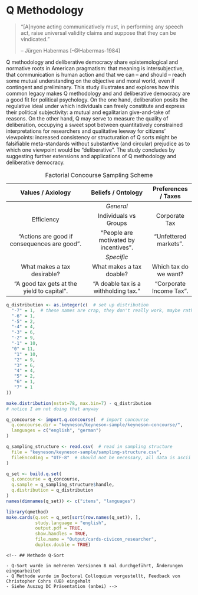 # Q Methodology {#q}

<!-- TODO question here is: how do we measure deliberation? -->

<!-- TODO so you're putting the same arguments *into* the items which where the treatments to test whether the treatment wored; isn't that circular?!? Maybe refer back to the yoga study to argue that:
- no, it's not (because pragmatism?, because patterns?)
- well, so what, it's remedial, public Sociology kinda thing -->

> "[A]nyone acting communicatively must, in performing any speech act, raise universal validity claims and suppose that they can be vindicated."
>
> -- Jürgen Habermas [-@Habermas-1984]


Q methodology and deliberative democracy share epistemological and normative roots in American pragmatism: that meaning is intersubjective, that communication is human action and that we can -- and should -- reach some mutual understanding on the objective and moral world, even if contingent and preliminary.
This study illustrates and explores how this common legacy makes Q methodology and and deliberative democracy are a good fit for political psychology.
On the one hand, deliberation posits the regulative ideal under which individuals can freely constitute and express their political subjectivity: a mutual and egalitarian give-and-take of reasons.
On the other hand, Q may serve to measure the quality of deliberation, occupying a sweet spot between quantitatively constrained interpretations for researchers and qualitative leeway for citizens' viewpoints: increased consistency or structuration of Q sorts might be falsifiable meta-standards without substantive (and circular) prejudice as to which one viewpoint would be "deliberative".
The study concludes by suggesting further extensions and applications of Q methodology and deliberative democracy.

Table: Factorial Concourse Sampling Scheme

| Values / Axiology | Beliefs / Ontology | Preferences / Taxes |
|:----------------------------------------------:|:-------------------------------------:|:-------------------------:|
|  | *General* |  |
| Efficiency | Individuals vs Groups | Corporate Tax |
| "Actions are good if consequences are good". | "People are motivated by incentives". | "Unfettered markets". |
|  | *Specific* |  |
| What makes a tax desirable? | What makes a tax doable? | Which tax do we want? |
| "A good tax gets at the yield to capital". | "A doable tax is a withholding tax." | "Corporate Income Tax". |

<!-- The respectful give and take of deliberative citizen participation is expected to change political views, though in which way, and how to measure it, is less clear.  -->
<!-- On the one hand, conventional survey research offers rigorous and advanced analytics, but is marred by deductive operationalizations and often falls short of a convincing measure of communicative rationality.  -->
<!-- Qualitative approaches, on the other hand, leave much to the researcher's discretion, and risk conflating a measure of deliberative quality with the researcher's substantive theory of justice or reason. -->

<!-- As a mixed method, Q methodology is better suited for the study of deliberative democracy. -->
<!-- It offers a holistic, and operantly defined, yet quantitatively rigorous view on political subjectivity. -->

<!-- Using data gathered before and after the 2014 CiviCon Citizen Conference on taxation, hosted by the author, I suggest several approaches to measure deliberative quality using Q methodology. -->
<!-- At the week-long conference, 16 diverse, self-selected citizens were tasked to design a tax system "from scratch", choosing among possible combinations of base schedule.  -->
<!-- They participated in learning phases, deliberated in moderated small group and plenary sessions, met with experts and held a concluding press conference. -->
<!-- Before and after the conference, citizens sorted 79 statements on taxation and economics according to their subjective viewpoint. -->

<!-- Besides, it’s not clear that we need random sampling, maybe we need theoretical saturation, that might make more sense for Q method. -->

<!-- Following traditional Q methodology, sorts were factor analyzed to extract ideal-typical viewpoints shared by participants.  -->
<!-- Before the conference, citizens expressed resentful, radical and moderate viewpoints, including some apparent inconsistencies between beliefs, values and preferences on taxation.  -->
<!-- After the conference, citizens shared decommodifying, pragmatic and critical viewpoints and displayed a simpler, lower-dimensional structuration of viewpoints. -->

<!-- Such results are meaningful and encouraging for the use of Q in deliberation, but fall short of testing a treatment effect, because before- and after-factor models are extracted and rotated separately. -->
<!-- To tease out the effects of deliberation, I therefore also apply a newly developed 2-dimensional Q analysis (Q-2D), based on three-mode Principal Components Analysis (nPCA) by Tucker and Kroonenberg. -->
<!-- On the one hand, results indicate that, after considerable computation and graphical transformation, the effects of deliberation can be meaningfully interpreted using Q2D.  -->
<!-- Participation in the Citizen Conference appears to increase substantive consistency of political viewpoints, seemingly meeting a demanding standard for deliberative democracy.  -->
<!-- On the other hand, a unified longitudinal factor model may also unreasonably restrict the change of subjectivity during deliberation.  -->
<!-- Analyzed separately, there is some evidence that before and after factor models are, in fact, incongruent. -->

<!-- Alternative analytical approaches to Q data in empirical deliberative democracy research are discussed. -->

<!-- # Habermas Ach Europa
so clearly, we want only a notion of a plausible *possibility* of rational solutions, we don't want to look just at rational solutions (first vs second order).
However, you can't just defer this to process; that would be insufficient, and turn full circle. A deliberation is good if it makes rational solutions plausible, and solutions are plausible if they result from good deliberation. Discuss the different operationalizations about this, including DQI.
So what we need, is some kind of standard that is not procedural, but also not substantive, but in-between, kinda like  Rawls. But we don't have that ideal position (but we might approximate it?)

The question now is: can Q-method, or intersubjective rationality and meta-consensus *be* this thing, and if so, why.

Q Methodology, maybe via its quantum theoretic reading (it's about viewpoints, and there exist no objective statements (like zero energy atom states) outside of it -- that's not soo far from discourse theory.
	on this see especially Wendy S. Rogers in operating subjectivity; she argues it is and/or can be used as a form of discourse analysis.

Somehow the stuff that happens during deliberation is actually quite close to some of the stuff that q methodologists rights and that stephenson assumed; it's in expressing and exchanging views vis-a-vis subjects. Both approaches negate that there's stuff "in the braiN" that just need be extracted. -->


<!-- One fitting conceptional framework might be: Habermas source of reasons from the lifeworld, devoid of power. 
This, fittingly, is also one formulation of the ideal scientist.

## goldstein keoane 1993

> "We do not seek to explain the sources of these ideas; we focus on their effects" (7)
Notice: my view isn't really about ideas as explaining anything; ideas *are+ the stuff. -->

<!-- ### On Reflectivism: (similar to constructivism, symbolic interactionism)

> "beliefs are a central element of all research because (...) analysis turns on how 'knowledgable practices constitute subjects'. Reflectivists 'share a cognitive, intersubjective conception of process in which identities and interests are endogenous to interaction, rather than a rationalist-behavioral one in which they are exogenous.'" (5)

> "This explains how preferences are formed and how identities are shaped"

**Bingo! This is the exact place of pluralism vs. deliberative fora on tax. This is the kind of process I'm looking at.**

> "Reflectivist students of the impact of ideas on policy often argue that interests cannot be conceptualized apart from ideas that constitute them, and that it is therefore futile to try to distinguish interests and ideas analytically, as we seek to do. Adopting such a view, however, would foreclose the possibility of evaluating the hypothesis that ideas are hooks against our argument that they often exert a major impact on policy." (26)

### Three Types of Beliefs

1. World Views
  > "conceptions of possibility" (8)
  > "the connections between world views and shifts in material power and interests are complex and need investigation" (8
2. Principled Beliefs
	right from from, just from unjust (9)
	> "mediate between world views and particular policy conclusions; they translate fundamental doctrines into guidance for contemporary human action." (9)
3. Causal Beliefs
	> "... about cause-effect relationships which derive authority from the shared consensus of recognized elites, whether they be village elders or scientists at elite institutions" (10)


### What is Q-Methodology?

>"Factor analysis (...) is concerned with a population of n individuals each of whom has been measured in m tests or other instruments.
>The (...) correlations for these m variables are subjected to (...) factor analysis.
>But this technique (...) can also be inverted.
>We may concern ourselves with a population of N different tests (or other items), each of which is measured or scaled relatively, by M individuals."
>-- Stephenson (1936a: 334)

- "factor analysis with the data table turned sideways"; persons are *variables* and traits/tests/statements/abilities are the *sample* or *population*.
- looks at 


### Why Q-Methodology?

- Works with *small* n (of people), but needs *large* n (of statements)
- Blaug 1997 107: is one of the few empirical methods available for the systematic study of intersubjectivity that "has been informed by discursive and domination-free notions of opinion formation"
- Watts & Stenner 2012: K157: "reveals the key viewpoints extant among a group of participants and allows those viewpoints to be understood holistically and to a high level of qualitative detail."
- Watts & Stenner 2012: K501: "allows us to interpret the emergent factors, and hence to understand the nature of shared viewpoints we have discovered to a very high level of qualitative detail"


### How Q-Methodology?

- People will receive sets of statements (40-90) that they rank order to fit under a normal distribution.
- The statements will be a *structured sample* (equivalent to "purposive sample"), drawn from my prior work.


### Analysis

1. Factor analysis (Q method) of individual q-sorts to investigate metaconsensus.
2. Correlations between factor loadings of individuals to investigate intersubjective rationality (small n problem)
3. Secondary factor analysis of factor array, with individual factors as "cases" and items as variables.
4. Correlations between factor loadings and other gathered data (SES, etc.) (small n problem)


1. Good deliberation is: Metaconsensus (or well-structured ordinal preferences)
2. Good deliberation is: Intersubjective Consensus (IC) or Intersubjective Rationality
   People who share the same *beliefs* and hold the same *values* express the same *preferences* and vice versa.

   1. As a result of deliberation, metaconsensus in *beliefs*, *values* and *preferences* will be higher. Factors will be fewer, and loadings higher.
   2. As a result of deliberation, intersubjective consensus will be higher. People who share the same beliefs about the economy, and hold the same allocative values will express the same tax preferences and vice versa.

This is *open* also to factors of fundamental disagreements about the role of rationality in democratic decisions (as compared to, say, power, practice).

   <!-- - explicates the *data*; in this case, Q-Sorts -->
   <!-- - *contextualizes* Q-methodology within existing literature, alternative formats, tradeoffs -->
   <!-- - *documents* q-sampling (of statements), condition of instruction etc. -->
   <!-- - *argues* how/why q-methodology is a fitting method for the (deliberative + tax) research question -->

<!-- add stuff from why q here -->

<!---
1. Knowledge Gain will be expressed in greater metaconsensus (and, equivalently), the lower preferences for "misunderstood" items.
2. "Tax misunderstandings" will appear as differences in factors and factor loadings before and after the deliberation.
3. Universal validity will be expressed in metaconsensus.
4. Attitude change *are not part of Q-methodology*.
5. Meta assessment (autonomy, competence and meaningful choice) *are not part of Q-methodology*.
6. Interaction effects (SES) *are not part of Q-methodology*.
7. Fundamental disagreements about the role of economics, or generally, rationality in policy choice (as opposed to, say, power, practice) will show up as factors -- if the Q sample of statements is good enough.
 -->


<!-- Onsampling Q statements from non-natural occurences, from some email from the list

> I agree with Lucy Parry on both counts:  (a) Q statements are not variables, but elements in a sample, drawn from the universe of subjective communicability; and (b) statements ought to be altered as little as possible from their original form.  In a doctoral dissertation from some years ago (Newman, 2005), statements about physician-assisted suicide and euthanasia were drawn from two academic articles that claimed comprehensiveness from Kant onward, but the language was in academese and so some words were replaced with equivalents that were more accessible to members of the general public who, along with experts, would be taking the Q sort—e.g., by converting “The patient’s values should form the basis for the regimen to treatment” to “The patient’s values should form the basis for medical treatment.”
> Mine is VERY similar to this design:


But to respond to Jonathan Bishop….  He says that "the selection of variables [by which he means statements] must be based on theory,” but the statements are in no way dependent upon the theory in the same way that scale items are dependent upon the concepts that they are assumed to represent.  In the above-mentioned study of doctor-assisted suicide, for instance, the authors who were summarizing the debate (Fins & Bacchetta, 1994, 1995) claimed that it boiled down to three principles, viz.:

PRINCIPLES
(a) deontology  (b) clinical pragmatism  (c) consequentialism

VALENCE
(d) pro  (e) con

All statements that they reported fit into one of these three categories, and to expand diversity in the Q sample, statements both for and against doctor-assisted suicide were included.  Eventually, n=6 statements from each of the (2)(3)=6 categories above were selected, for a Q sample of N=36.  The role of the above factorial design ends with the selection of statements, however, and the results are not analyzed via variance analysis, which preserves the categories; rather, by way of factor analysis, which preserves the subjectivity (Brown, 1999; Stephenson, 1993/1994).  In Q, it is rarely the case that there are hypotheses to test, in keeping with the hypothetico-deductive framework; more commonly, there are structures to be found and understood, in line with an abductory framework.e




Notice that maybe the condition of instruction really did change during my study or it should in future: people can give their viewpoint from their own view, or from a rawlsian or Sth especially if the conference proceeds and take it as real civic duty.
Consider for example that Paul stenner had people draw scenarios of an experience of jealousy to get people in the headspace.
Civicon might be something similar.

Problem is: is that then an artifact or a result?

Diss: a little bit of data is a very dangerous thing

> -->

<!-- It is perhaps unsurprising that intellectual humility, and a concomitant public discourse ethic are hard to operationalize, and harder to promote (as per Question 2 of the RFP). 
Intellectual humility realism would seem to defy direct measurement or overt promotion by definition: inner virtue cannot be incentivized, but is easily faked.
A plural understanding of intellectual humility appears more hospitable to empirical research and intervention, yet, when pressed into such service, each *single* concept – say, "openness to new ideas" – easily crumbles into a formalistic shell, somehow *less* than its share of the sum of all polithetic sibling concepts.
Aside from attractive, but counterfactual ideal speech situations [e.g. @Rawls-1971], communicative action is similarly slippery in the field.
Taking a *substantive* perspective, researchers and activists risk becoming judges of just *what* is the "better argument" deserving of a "forceless force" [@Habermas-1984].
Merely *procedural*, often *negative* operationalizations – say, absence of coercion, or number reasons provided – may be necessary or correlated, but they fall far short of the telos of human speech: reaching understanding.

It may be especially valuable to learn to imitate (and therefore understand) those principled commitments behind *ideological viewpoints*, on which reaching *metaconsensus* – agreeing what to disagree on – might be our best, humblest hope [@Niemeyer2007].
I use ideology here not as a pejorative, but simply as a shorthand for complexly interrelated sets of *ontological beliefs*, *axiological values* and *policy preferences* (ibid.).
In the domain of taxation and the economy, for example, ontological beliefs might concern the nature of human motivation (homo economicus, or homo reciprocans?), axiological values might prescribe a consequentialist or deontological ethic, and policy preferences might differ on the appropriate base (income or consumption?) for taxation (an expansive list is developed in my dissertation).
Because ideologically *a priori*, these viewpoints are all *non-falsifiable*, when pared down to their core convictions.
This is obvious for values and preferences, but also holds for beliefs, when man-made institutions are concerned, as is the case in policy and politics. 
Within uncertain biological limits, these institutions shape the very human nature which they were designed (or evolved?) to augment [e.g. @Dawkins1976].
For example, whether and how "humans react to incentives" may, to some degree, depend on the institutions under which said human grew up, including tax and other economic institutions, thus possibly turning "homo economicus" from falsifiable assertion to political choice.
This emancipatory claim – that we are, or could be, the masters of our own nature – is, of course, itself contested.
People disagree to what extend we can, or should, transcend our ancestral baggage by institutional intervention.
Disagreement on ontological beliefs, in other words, recurs to a second-level axiological question of whether, among other things, to *let evolve* or *design*, contesting the boundary between values and beliefs.

Thus teasing apart ideological viewpoints is not merely constructionist casuistry: it is, rather, an act of intellectual humility, while remaining deeply committed.
It is humble, because by stating the normative – not claiming the positive –  you embrace your fallibility and context, and speak in terms that reasonable people *can* disagree on.
It is civil, because by laboring to pare down another's viewpoint to such deeply-felt convictions, you honor – not merely tolerate – the other, you strive to see things *her* way, from the *ideological inside*.
It is principled – not relativistic –, because by *achieving such true disagreement*, you clarify your own viewpoint, but do so in terms comprehensible to those who disagree.

An ITT is a fitting paradigm to measure such metaconsensus, but much depends on the implementation details.
Existing, sparsely documented designs use open-ended communication prone to idiosyncrasies and inaccessible to quantitative rigor or [survey questions](http://econturingtest.com), which again turn on *operational* definitions of, say, a "libertarian" viewpoint, sure to be controversial.
Q methodological approaches provide a more organic, because in turn *operant* definition of subjectivity as pure behavior [@Brown1980].
In Q, participants rank-order statements on some spontaneously meaningful dimension, such as truthfulness (belief) or desirability (value).
Using items as *cases* and participants as *variables*, shared patterns are then extracted via principal principal analysis [@Stephenson1935].
Resulting rotated component scores can then be interpreted as ideal-typical rank orders of empirically *shared* viewpoints.
Crucially, Q method yields holistic *patterns* of item ranks, where, for example, the rank of one item can be interpreted *ipsatively* in light of the position significant other items.
Q methodology can also be productively expanded to cover belief, value and preference dimensions as well as categorical judgments.

Moreover, these 17 ordinary citizens refined their viewpoints, and clarified their disagreement after they participated in the week-long [CiviCon Citizen Conference on Taxation and the Economy](http://www.civicon.de) I hosted as part of my field research in Germany.
Participants also noted that the Q-sorting activity *itself* helped them to clarify their own, and opposing viewpoints.

The debate on taxation and the economy is marred by division like few others, and in dire need of intellectual humility.
As I show in my dissertation, underneath contradictory positive claims, and undergirding the rich scientific literature, lie contrasting viewpoints rooted in deep ontological and axiological commitments.
An ITT-Q can be developed and tested using this domain, but should be extensible to others.


![Illustration of a Paper-based Q-sorting Process](img/Qsorter.jpg) -->

<!-- q methodology is "zwischen den stuehlen", and for that reason alone seems appropriate for this research project (jk).
It's a gallisches dorf, and as happens to be, they are right about some things, they have real enemies, and they are misunderstood by most.
So the voices become more strained, more insular and isolated.
(A prominent Q methodologists recently characterized their annual meetings as a "freak show", ) "humane and mathematical" (Brown 1980: 263) -->

<!-- explain how the sorting proceeds from a zero state, distending from zero - this is where subjectivity becomes operant -->

<!-- incidentally, talk and thought as action (Bentley 1908 177 in BRown 1980 331), is oddly foreshadowing ideas of perfomativity -->

<!-- Notice in my prologue that the first research I did was WVS; exactly the kind of research that Q is opposed to, oddly.
Also, I know do tax, exactly the kind of research that I was previously opposed to. -->

<!-- In a word, q method is "subjective" but not "arbitrary" Brown 1980: 257 -->

<!-- Saturation sampling is mentioned citing Glaser and Strauss 1967: 61-62 in Brown 1980 -->

<!-- comment more broadly on the inadequacy of survey research on welfare states;
- both because WS is a non-issue,
- because items on WS are bs
- because survey research makes people passive, instrumental rationality, it's not about the context
- notice how more often than not, the data availability of surveys determines the research (including that there are no widespread surveys on preferences towards the economy) – so we really have to look into the politics of survey design, especially the BIG surveys, the wield great power. -->


<!-- Notices from video
- Concourse is similar to comm. practice (Habermas)
- Concourse is old concept from cicero, stephen brown video 1
- similaratiy: It's PRAGMATIC, about SOLVING PROBLEMS (loosely defined)
- Video 2: any single statement concourse be the launch pad for a new entire study, so you kind of start at an arbitrary stage
- random numbering is important to Steven Brown video 2 -->


<!-- > In placing emphasis on the centrality of self-reference, as outlined in more detail elsewhere (Brown and Taylor, 1972, 1973), we run the risk of being lumped with those phenomenologists and existentialists who tend to reify the self, denuding it of all meaning in an effort to save mankind from mathe- maticians. (Conversely, in suggesting the use of factor analysis, we run the opposite risk of being accused of having made the world unsafe for humanists.) It is therefore necessary to rescue the self and subjectivity from any meta- physical smoke screen behind which others may seek to conceal it.
Fundamentally, a person's subjectivity is merely his own point of view. It is neither a trait nor a variable, nor is it fruitful to regard it as a tributary emanating from some subterranean `stream of consciousness." It is pure behavior of the kind we encounter during the normal course of the day, as when a person prefaces his remarks with "As far as I'm concerned ... ," or "In my opinion
... ," or whatnot.
- brown 46

brown 48 speaks in fn of converse non attitudes


broadl q vs r
> In R, columns are singled centered around the postulate of individual differences for objectively scorable traits; the elements of the sample (persons) do not interact. In Q, rows are single centered around the assumption of intraindividual differences in significance; the elements of the sample (statements) interact in the course of Q sorting. In R, traits are variables; in Q, persons are variables. Owing primarily to the subjectivity involved in Q technique, the results from Q method cannot be reduced to those obtained in R, each being subsumed by a different data set. Claims to the contrary notwithstanding (e.g., Burt, 1972), Q and R are not merely reciprocal ways of examining the same matrix of data.
> brown 55


Q method, is not, in fact a non-positivist research project per se.
Stephenson, in the foreword to Brown 1980 boasts:

> modern science has prospered by eliminating whims and arbitrary subjectivities from its fact-finding missions into the world "outside."
> Q methodology follows the same prescriptions for what we consider "inside" us, matters of mind, consciousness, wishes and emotions, and it does so in terms of theories, universals, and laws, precisely as for modern physics.
> Stephenson in Brown (x)


In way, Q method *does* venture to test the claim of radical constructivism, that we each live in our own world, incomprehensible to others (cite Verena's story on the guy who can't read or write), it does so by exposing us to the combinatorial explosion of the Q sort and if, from that combinatorical explosion, some common factors emerge, the simplest explanation would in fact be, that people *do*, after all, understand language in some broadly congruent ways.

The difference between Q methodology and survey research can hardly be overstated.
As Brown contrasts, the R methodological or survey research view of "subjectivity"  has been to define these *operationally* --- not *operantly* --- that is, they become measurable only by the researchers hypothesizing:

> Procedurally, components x, Y, and z are declared to be properties of trait A (say, anomy); statements X, Y, and Z are constructed and subjected to tests of reliability and validity; and the scale is administered to respondents.
> - Brown

One may argue, that all empirical science proceeds like that, with say, an operational (even arbitrary) definition of what a meter unit of length is. -->

<!-- really look at the separation of operational from operant, see brown 1980 page 3; on this page is precisely the kind of constraint and deductive hypothesizing that I cannot afford; because that would not be deliberative, and I don't have that kind of hypotheses anyway. -->


<!-- Notice a bit problem: Q methodology does, in fact, enforce VnM consistency, hence in future, we might not want to use it for preferences, just beliefs and values.

Instead of sorting on two dimensions, it might be easier to just sort them twice --- and record the result, should have the same form -7 +7. Or is there a problem?

> "There never was a single matrix of scores to which *both* R and Q apply."
> --- Stephenson 1953: 15 as cited in Brown

Half of this is because the data need to be in the same measuring unit, and even standardizing masks the important mean differences (!) that is key.
On the other hand, data gathered from q data is bad for R analyses because the scores are, by definition, *not* independent.

Q method makes visible (as per Brown 21) not just how much people agree or disagree with a given item, but how important they find that item vis-a-vis other items.
That seems to be naturally the case in deciding values and beliefs on the economy, where not only the valence, but their relative importance matter a great deal, especially values vs beliefs.
) -->

<!-- Great part on Brown 28 on how misleading, logicocategorical R survey research can be; says more about the hypothesizing researcher, than the subject area.
Same may be the case in taxation, especially when you get to the meta items that problematize the relative legitimacy of explanations, something that - with disdain - Caplan called "preferences over beliefs", but that someone else might call "emancipation" -->

<!-- > "Operational definitions begin with concepts in search of behavior; operant definitions begin with behavior in search of concepts.
> The difference in temporal sequence is of the utmost importance to a behavioral science."
> Brown 28

Notice that this (the above) isn't just about deductive vs inductive; it's about the ontology and epistemology of concepts; what are they, and how could they be seen?
Explain the "behaviorism" in here. -->


<!-- Great quote on what happens during Q:

> Given that the sample of statements is structured (table 6), each Q sort can in itself be considered as a miniexperiment, the structure being a kind of thought maze through which the subject's attitude wanders, attaching itself to this idea, rejecting that one, ignoring others.
> Each Qsort is therefore subject to analysis of variance, which for this subject (81) is shown in table 7 along with the analysis of the Q sorts of two other subjects (87 and 812).
> brown 31


## Q Distribution

Notice that the difference between the two is because I need an uneven number of columns --- this may not matter much, except there being a significance to the 0, as per Brown:
> "all meaning distends from the middle" (brown 22)

The forced distribution was defined as follows: -->

```r
q_distribution <- as.integer(c(  # set up distribution
  "-7" = 1,  # these names are crap, they don't really work, maybe rather make this a matrix if you really want names
  "-6" = 1,
  "-5" = 2,
  "-4" = 4,
  "-3" = 6,
  "-2" = 9,
  "-1" = 10,
  "0" = 11,
   "1" = 10,
   "2" = 9,
   "3" = 6,
   "4" = 4,
   "5" = 2,
   "6" = 1,
   "7" = 1
))
```

<!-- Brown talks about platykurvic etc. on 1980 200

This differs a little bit from what a standard normal distribution would be for the given parameters, of `r sum(q_distribution)` items and a maximum value of `7`. -->

```r
make.distribution(nstat=78, max.bin=7) - q_distribution
# notice I am not doing that anyway
```

<!-- TODO MH: make visualization of bins -->


<!-- ## Q Concourse

Brown says it clearly: 28: it's easier to draw a definitive universe of people from which to sample, because there are registers, and they are also discrete.
Statements are not discrete, and there are possible infinities.
Loevinger is scited in brown on how it is impossible to delineate. -->
<!-- TODO MCH: refer to what matthias wrote about language and the possibility to express infinite things with finite elements, chomsky or something -->

<!-- > "more art than science"
> -brown 186


on synthesized statements via Q listserv from Steven Brown:
> In a doctoral dissertation from some years ago (Newman, 2005), statements about physician-assisted suicide and euthanasia were drawn from two academic articles that claimed comprehensiveness from Kant onward, but the language was in academese and so some words were replaced with equivalents that were more accessible to members of the general public who, along with experts, would be taking the Q sort—e.g., by converting “The patient’s values should form the basis for the regimen to treatment” to “The patient’s values should form the basis for medical treatment.”,

from the same email, clarifies quite well why I'm not getting out the same vars as I plugged in:
> But to respond to Jonathan Bishop….  He says that "the selection of variables [by which he means statements] must be based on theory,” but the statements are in no way dependent upon the theory in the same way that scale items are dependent upon the concepts that they are assumed to represent.  In the above-mentioned study of doctor-assisted suicide, for instance, the authors who were summarizing the debate (Fins & Bacchetta, 1994, 1995) claimed that it boiled down to three principles, viz.:
>
> PRINCIPLES
> (a) deontology  (b) clinical pragmatism  (c) consequentialism
>
> VALENCE
> (d) pro  (e) con
>
> All statements that they reported fit into one of these three categories, and to expand diversity in the Q sample, statements both for and against doctor-assisted suicide were included.  Eventually, n=6 statements from each of the (2)(3)=6 categories above were selected, for a Q sample of N=36.  The role of the above factorial design ends with the selection of statements, however, and the results are not analyzed via variance analysis, which preserves the categories; rather, by way of factor analysis, which preserves the subjectivity (Brown, 1999; Stephenson, 1993/1994).  In Q, it is rarely the case that there are hypotheses to test, in keeping with the hypothetico-deductive framework; more commonly, there are structures to be found and understood, in line with an abductory framework.
 -->

```r
q_concourse <- import.q.concourse(  # import concourse
  q.concourse.dir = "keyneson/keyneson-sample/keyneson-concourse/",
  languages = c("english", "german")
)
```

<!-- Heady ideas seem to have some history in Q, as for example the items on Brown 36


## Q Sampling

more on the factorial design, sources for sampling structured in brown 188

> "Structuring ensures balance, however, and so is recommended where practicable."
> --- Brown 38

My point exactly --- you just can't do it otherwise, if you where to randomly draw statements, very few deliberative state
ents would show up; it would be an echo chamber, greatly influenced by the *distribution* of viewpoints, a concern anathema to q methodology.
We don't care how many there are of some viewpoint.
This would also be counter to the deliberative sentiment; an argument has strength not because of its popularity, but because of inherent qualities.

Also, Brown (38) suggests that as a practical matter, most people won't be able to tell the difference between a structured and random sample of statements, which, I guess is good news.
He does not, however, provide evidence for that - and it's not obvious how that should be tested. (bit it might --- gh issue)

> "As should be evident, however, theoretical structure in no way obtrudes on a person's rendering of his viewpoint, any more than the theory of relativity influences the speed of light.
>  The factorial structure is not necessarily a hypothesis for testing, although it can be used as such; it merely provides a possible, as opposed to necessary, explanation of the resulting factors
>  --- Brown 39

now that might be a bit of an overstaement; surely garbage in will dictate garbage out, and a hypothetical, baad sample may greatly constrain the expression of soem viewpoint.
but admittedly, the factorials need not be expressed in factors, though overly "factorial" item formulations will make it hard to see what else might be at play in people's viewpoints.

Still, *this* is where the sausage is made in Q.
It's the dirty secret, and not a lot of people talk about it.
Factor extraction, by contrast, is out in the open, and may be subjected to alternative, but conceivable standards.

We need a carpet; it's just a way of looking at it, just a model, and it shouldn't be overstated --- especially because the dimensions (2?) and the geography of the room to be tiled are, by definitio
, unknown.
A q sample (and concourse) will always be more of *regulative* ideal --- hence the github account.

What we have here is a *factorial* design of statements (not of people!) -->

```r
q_sampling_structure <- read.csv(  # read in sampling structure
  file = "keyneson/keyneson-sample/sampling-structure.csv",
  fileEncoding = "UTF-8"  # should not be necessary, all data is ascii
)
```

<!-- generally nice quote: q methodology lets "subjects (sic!) speak for himself (Sic)" brown 45

This sampling structure is, in fact, very similar to what Brown does on page 30 --- except that the other axis is, arguably, farther away from the resultant factors than in brown#s case.
My are not actually that theory driven; they are history-of-ideas driven ("marxism", "liberalism") --- they need not imply that actual people had these ideologies today, but merely that these might be some co
sistent and widely divergent ways of thinking about taxation.
These are heuristics, not more.
This works only so-so- in my case, and it's more of a guideline than an actual balanced-block sample.
Maybe, just maybe, that's ok, as Brown ()

> "In our rush to construct and test models, however, we are apt to forget a basic principle, namely, that all models ought not be obtrusive.
> ..."
> --- Brown 30

Brown says the good thing is that through q, even from a limited number of statements, people can still give us there viewpoint.
This is, in fact, another example of the elements of language.
Garbage-in-garbage out, unfortunately still holds, if with qualifications. -->


```r
q_set <- build.q.set(
  q.concourse = q_concourse,
  q.sample = q_sampling_structure$handle,
  q.distribution = q_distribution
)
names(dimnames(q_set)) <- c("items", "languages")
```

```r
library(qmethod)
make.cards(q.set = q_set[sort(row.names(q_set)), ], 
           study.language = "english", 
           output.pdf = TRUE, 
           show.handles = TRUE,
           file.name = "Output/cards-civicon_researcher",
           duplex.double = TRUE)
```


<!-- This is from lorenz project prop:
> Moreover, depolarization happens only on factual and much less on value-laden issues (Vinokur and Burnstein 1978).

Deliberation is not something you can be sure of that it happened; it is a regulative ideal – so that causes quite a lot of problems for studying it, especially if you're interested in its RESULTS or effects; it almost becomes circular.

5The experimental literature on deliberation is rapidly expanding. To a large extent, however, it is descriptive (see, for an overview, Karpowitz and Mendelberg 2011). -->


<!-- ## Lego Analogy -->

<!-- the lego analogy also works for the information that this is about; relative, and operative --- though it is easy to overstate, because the kind of object your can build may in fact be more restricted than it is the case in legos.
though with only simple bricks (say, no transparent elements, no surface, no angled bricks for roofs, you end up with pretty brutalist architecture) -->

<!-- Brown 1980: 13 on the trick for transposed matrix; it's gotta be the same units.
Look at Brown 1980: 14 for the body parts analogy; putting it back together in R requires researchers' subjectivity. -->

<!-- garbage in garbage out is in Brown 1980 262 -->

<!-- #Niemeyer2007

487: "there is considerable uncertainty regarding the appropriate nature of desired deliberative outcomes".

500: Meta-consensus, "or agreement about the nature of the issue at hand, not necessarily on the actual outcome"

500: inter-subjective rationality, "when individuals who agree on preferences also concur on the relevant reasons, and vice versa for disagreement"
507: "any pair of deliberators with similar subjective positions -- in that they agree on values and beliefs -- ought also to agree on preferences"

501:
1. Choices (preferences regarding course of action) area *function* of
2. beliefs
3. desires (values)

- (502f) Consensus
    + Normative consensus (on values)
    + Epistemic consensus (on beliefs; actions and cause and effects)
    + Preference consensus (what should be done)
- (504f) Meta-Consensus
    + Normative meta-consensus ("shared recognition of the legitimacy of a set of values, but no agreement")
    + Epistemic meta-consensus ("agreement on the credibility of beliefs and their relevance to the question under deliberation")
    + Preference meta-consensus ("the character of choices across options" or structure of choices, ideally along a single issue dimension) -->


    <!-- ## Methode Q-Sort

    - Q-Sort wurde in mehreren Versionen 8 mal durchgeführt, Änderungen eingearbeitet
    - Q Methode wurde im Doctoral Colloquium vorgestellt, Feedback von Christopher Cohrs (UB) eingeholt
    - Siehe Auszug DC Präsentation (anbei) -->
